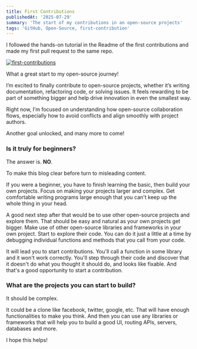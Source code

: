```yaml
---
title: First Contributions
publishedAt: '2025-07-29'
summary: 'The start of my contributions in an open-source projects'
tags: 'GitHub, Open-Source, first-contribution'
---
```


I followed the hands-on tutorial in the Readme of the first contributions and made my first pull request to the same repo.


[![first-contributions](/photos/first-contribution.png)](https://github.com/firstcontributions/first-contributions)


What a great start to my open-source journey!

I’m excited to finally contribute to open-source projects, whether it’s writing documentation, refactoring code, or solving issues.
It feels rewarding to be part of something bigger and help drive innovation in even the smallest way.

Right now, I’m focused on understanding how open-source collaboration flows, especially how to avoid conflicts and align smoothly with project authors.

Another goal unlocked, and many more to come!

### Is it truly for beginners?

The answer is. **NO**. 

To make this blog clear before turn to misleading content.

If you were a beginner, you have to finish learning the basic, then build your own projects.
Focus on making your projects larger and complex. Get comfortable writing programs large enough that you can't keep up the whole thing in your head.

A good next step after that would be to use other open-source projects and explore them. That should be easy and natural as your own projects get bigger. Make use of other open-source libraries and frameworks in your own project. Start to explore their code. You can do it just a little at a time by debugging individual functions and methods that you call from your code.

It will lead you to start contributions. You'll call a function in some library and it won't work correctly. You'll step through their code and discover that it doesn't do what you thought it should do, and looks like fixable. And that's a good opportunity to start a contribution.


### What are the projects you can start to build?

It should be complex.

It could be a clone like facebook, twitter, google, etc. That will have enough functionalities to make you think. 
And then you can use any libraries or frameworks that will help you to build a good UI, routing APIs, servers, databases and more.

I hope this helps!